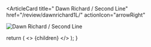 <ArticleCard
  title=" Dawn Richard / Second Line"
  href="/review/dawnrichard1L/"
  actionIcon="arrowRight"
>

![ Dawn Richard / Second Line](../../images/cd/dawnrichard1L.jpg)

</ArticleCard>

  return (
    <>
      {children}
    </>
  );
}
